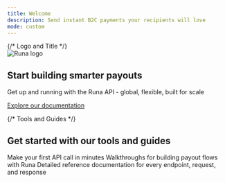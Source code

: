 ```yaml
---
title: Welcome
description: Send instant B2C payments your recipients will love
mode: custom
---
```



<div style={{
  minHeight: "85vh",
  display: "flex",
  flexDirection: "column",
  alignItems: "center",
  justifyContent: "flex-start",
}}>
  {/* Logo and Title */}
  <div style={{ 
    display: "flex", 
    flexDirection: "column",
    justifyContent: "center",
    alignItems: "center",
    backgroundColor: "black",
    backgroundImage: "url(https://brand-assets.runa.io/api-hero-background.png)",
    backgroundPosition: "top",
    backgroundSize: "contain",
    backgroundRepeat: "no-repeat",
    width: "100%", padding: "4rem 0",
    boxShadow: "0 0 20px 2px rgba(0, 0, 0, 0.4)",
    }} className='dark'>
  <div style={{
    background: "rgba(0,0,0,0.2)",
    backdropFilter: "blur(6px) saturate(70%)",
    padding: "1rem 2rem",
    borderRadius: 16,
    display: "flex",
    flexDirection: "column",
    alignItems: "center"
    }}>
    <img src="/assets/branding/logo-with-developer-hub.png" alt="Runa logo" style={{pointerEvents: "none", height: "96px"}} />
    <h2 
      style={{
        margin: "1.25rem 0 0.25rem 0",
        fontSize: "1.25rem",
        fontWeight: 800,
        textAlign: "center",
        color: "#fff"
      }}
    >
      Start building smarter payouts
    </h2>
    <p
      style={{
        margin: "0 0 1.5rem 0",
        fontSize: "1rem",
        fontWeight: 500,
        textAlign: "center",
        color: "#aaa",
      }}
    >
    Get up and running with the Runa API - global, flexible, built for scale
    </p>
    <a
      href="/introduction"
      className='hero-button'
    >
      Explore our documentation
    </a>
    </div>
  </div>

{/* Tools and Guides */}

  <div style={{
    flexGrow: 3,
    width: "100%",
    maxWidth: "90vw",
    display: "flex",
    flexDirection: "column",
    alignItems: "center"
  }} className='pt-12 lg:pt-24'>
  <div style={{
        maxWidth: 1100,
    display: "flex",
    flexDirection: "column",
    alignItems: "center",
  }}>
    <h2 style={{ fontSize: "1.5rem", fontWeight: 600, marginBottom: "2rem" }} className='text-black dark:text-white'>
      Get started with our tools and guides
    </h2>
    <CardGroup cols={3} rows={2}>
  <Card
    title="Get started"
    icon="flag-swallowtail"
    href="/getting-started"
  >
    Make your first API call in minutes
  </Card>
  <Card
    title="API Guides"
    icon="book"
    href="/introduction"
  >
    Walkthroughs for building payout flows with Runa
  </Card>
  <Card
    title="API Reference"
    icon="gear"
    href="/reference"
  >
    Detailed reference documentation for every endpoint, request, and response
  </Card>
</CardGroup>
</div>
  </div>
</div>
